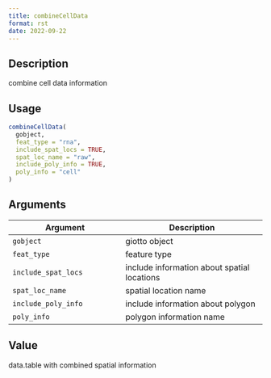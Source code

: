 ```yaml
--- 
title: combineCellData 
format: rst 
date: 2022-09-22 
--- 
```


## Description

combine cell data information


## Usage

```r
combineCellData(
  gobject,
  feat_type = "rna",
  include_spat_locs = TRUE,
  spat_loc_name = "raw",
  include_poly_info = TRUE,
  poly_info = "cell"
)
```


## Arguments

Argument      |Description
------------- |----------------
`gobject`     |     giotto object
`feat_type`     |     feature type
`include_spat_locs`     |     include information about spatial locations
`spat_loc_name`     |     spatial location name
`include_poly_info`     |     include information about polygon
`poly_info`     |     polygon information name


## Value

data.table with combined spatial information


